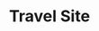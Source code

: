 ---
title: "Travel Site"
publishedAt: "2025-05-18"
summary: "Desarrollo de sitio personal donde reúno textos y fotografías de viajes. Realizado con Next.js, TypeScript, Once UI y Sass."
images:
  - "/images/projects/travel-site-01-imanol-ortega.jpg"
  - "/images/projects/travel-site-02-imanol-ortega.jpg"
link: "https://www.imanolortega.com/"
---